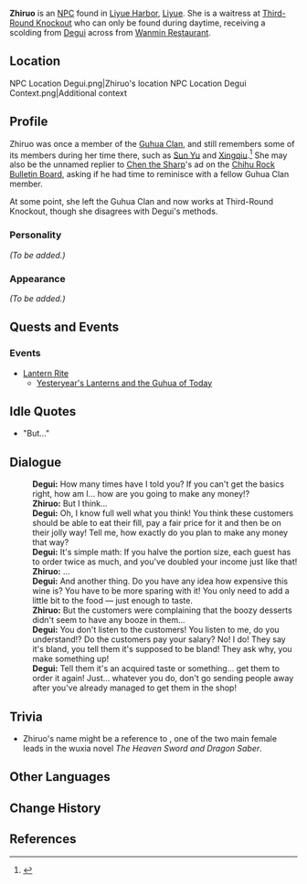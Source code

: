 {{Meta
<!-- Remove this template after adding the missing info -->
|missing_NPC_profile  = yes
}}
{{Character Infobox
|type             = NPC
|image            = NPC Zhirou.png
|region           = Liyue
|affiliation      = Third-Round Knockout
|affiliation2     = Guhua Clan
|affiliationNote2 = Formerly
|title            = Waitress, Third-Round Knockout
|voiceJP          = Maki Hida (肥田 真紀)<ref>Archived, Amuleto: [https://web.archive.org/web/20210516185844/amuleto.jp/talents/肥田-真紀.html JP VA's Profile]<!--[[File:Archived Webpage – Amuleto Maki Hida (肥田 真紀) – JP VA%27s Profile.png]]--></ref>
}}
'''Zhiruo''' {{Lang|zh=芷若|zh_rm=Zhǐruò}} is an [[NPC]] found in [[Liyue Harbor]], [[Liyue]]. She is a waitress at [[Third-Round Knockout]] who can only be found during daytime, receiving a scolding from [[Degui]] across from [[Wanmin Restaurant]].

==Location==
<gallery hideaddbutton="true" captionalign="center">
NPC Location Degui.png|Zhiruo's location
NPC Location Degui Context.png|Additional context
</gallery>

==Profile==
<!-- detailed story/lore information goes here -->
Zhiruo was once a member of the [[Guhua Clan]], and still remembers some of its members during her time there, such as [[Sun Yu]] and [[Xingqiu]].<ref>{{Ref/Quest|Yesteryear's Lanterns and the Guhua of Today}}</ref> She may also be the unnamed replier to [[Chen the Sharp]]'s ad on the [[Chihu Rock Bulletin Board]], asking if he had time to reminisce with a fellow Guhua Clan member.

At some point, she left the Guhua Clan and now works at Third-Round Knockout, though she disagrees with Degui's methods.

===Personality===
''(To be added.)''

===Appearance===
''(To be added.)''

==Quests and Events==
===Events===
* [[Lantern Rite]]
** [[Yesteryear's Lanterns and the Guhua of Today]]

==Idle Quotes==
* {{A|VO Zhiruo 01.ogg}} "But..."

==Dialogue==
{{Dialogue start}}
:'''Degui:''' How many times have I told you? If you can't get the basics right, how am I... how are you going to make any money!?
:'''Zhiruo:''' But I think...
:'''Degui:''' Oh, I know full well what you think! You think these customers should be able to eat their fill, pay a fair price for it and then be on their jolly way! Tell me, how exactly do you plan to make any money that way?
:'''Degui:''' It's simple math: If you halve the portion size, each guest has to order twice as much, and you've doubled your income just like that!
:'''Zhiruo:''' ...
:'''Degui:''' And another thing. Do you have any idea how expensive this wine is? You have to be more sparing with it! You only need to add a little bit to the food &mdash; just enough to taste.
:'''Zhiruo:''' But the customers were complaining that the boozy desserts didn't seem to have any booze in them...
:'''Degui:''' You don't listen to the customers! You listen to me, do you understand!? Do the customers pay your salary? No! I do! They say it's bland, you tell them it's supposed to be bland! They ask why, you make something up!
:'''Degui:''' Tell them it's an acquired taste or something... get them to order it again! Just... whatever you do, don't go sending people away after you've already managed to get them in the shop!
{{Dialogue end}}

==Trivia==
* Zhiruo's name might be a reference to {{w|Zhou Zhiruo}}, one of the two main female leads in the wuxia novel ''The Heaven Sword and Dragon Saber''.

==Other Languages==
{{Other Languages|default_hidden = 1
|en      = Zhiruo
|zhs     = 芷若
|zhs_rm  = Zhǐruò
|zht     = 芷若
|zht_rm  = Zhǐruò
|ja      = シニャク
|ja_rm   = Shinyaku
|ko      = 지약
|ko_rm   = 
|es      = Zhiruo
|fr      = Zhiruo
|ru      = Чжи Жо
|th      = Zhiruo
|vi      = Zhiruo
|de      = Zhiruo
|id      = Zhiruo
|pt      = Zhiruo
}}

==Change History==
{{Change History|1.0}}

==References==
{{Reflist}}